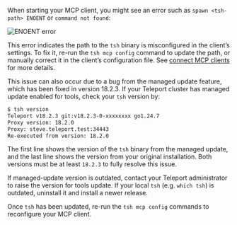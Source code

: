 When starting your MCP client, you might see an error such as `spawn <tsh-path>
ENOENT` or `command not found`:

![ENOENT error](../../../img/mcp-access/troubleshoot-tsh-binary-enoent.png)

This error indicates the path to the `tsh` binary is misconfigured in the
client’s settings. To fix it, re-run the `tsh mcp config` command to update the
path, or manually correct it in the client’s configuration file. See [connect
MCP clients](../../connect-your-client/model-context-protocol/mcp-access.mdx)
for more details.

This issue can also occur due to a bug from the managed update feature, which
has been fixed in version 18.2.3. If your Teleport cluster has managed update
enabled for tools, check your `tsh` version by:
```bash
$ tsh version
Teleport v18.2.3 git:v18.2.3-0-xxxxxxxx go1.24.7
Proxy version: 18.2.0
Proxy: steve.teleport.test:34443
Re-executed from version: 18.2.0
```

The first line shows the version of the `tsh` binary from the managed update,
and the last line shows the version from your original installation. Both
versions must be at least `18.2.3` to fully resolve this issue.

If managed-update version is outdated, contact your Teleport administrator to
raise the version for tools update.  If your local `tsh` (e.g. `which tsh`) is
outdated, uninstall it and install a newer release.

Once `tsh` has been updated, re-run the `tsh mcp config` commands to reconfigure
your MCP client.
